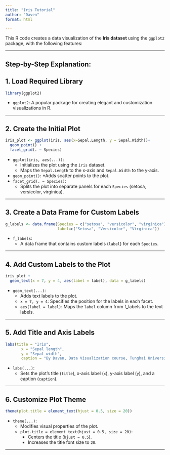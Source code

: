 ```yaml
---
title: "Iris Tutorial"
author: "Daven"
format: html

---
```


This R code creates a data visualization of the **Iris dataset** using the `ggplot2` package, with the following features:

------------------------------------------------------------------------

## **Step-by-Step Explanation:**

## 1. Load Required Library

```r
library(ggplot2)
```

-   `ggplot2`: A popular package for creating elegant and customization visualizations in R.

------------------------------------------------------------------------

## 2. Create the Initial Plot

```r
iris_plot <- ggplot(iris, aes(x=Sepal.Length, y = Sepal.Width))+
  geom_point() +
  facet_grid(. ~ Species) 
```

-   `ggplot(iris, aes(...))`:
    -   Initializes the plot using the `iris` dataset.
    -   Maps the `Sepal.Length` to the x-axis and `Sepal.Width` to the y-axis.
-   `geom_point()`: \*Adds scatter points to the plot.
-   `facet_grid(. ~ Species)`:
    -   Splits the plot into separate panels for each `Species` (setosa, versicolor, virginica).

------------------------------------------------------------------------

## 3. Create a Data Frame for Custom Labels

```r
g_labels <- data.frame(Species = c("setosa", "versicolor", "virginica"), 
                       label=c("Setosa", "Versicolor", "Virginica")) 
```

-   `f_labels`:
    -   A data frame that contains custom labels (`label`) for each `Species`.

------------------------------------------------------------------------

## 4. Add Custom Labels to the Plot

```r
iris_plot +
  geom_text(x = 7, y = 4, aes(label = label), data = g_labels)
```

-   `geom_text(...)`:
    -   Adds text labels to the plot.
    -   `x = 7, y = 4`: Specifies the position for the labels in each facet.
    -   `aes(label = label)`: Maps the `label` column from f_labels to the text labels.

------------------------------------------------------------------------

## 5. Add Title and Axis Labels

```r
labs(title = "Iris",
       x = "Sepal length",
       y = "Sepal width",
       caption = "By Daven, Data Visualization course, Tunghai University, 2024")
```

-   `labs(...)`:
    -   Sets the plot’s title (`title`), x-axis label (`x`), y-axis label (`y`), and a caption (`caption`).

------------------------------------------------------------------------

## 6. Customize Plot Theme

```r
theme(plot.title = element_text(hjust = 0.5, size = 20))
```

-   `theme(...)`:
    -   Modifies visual properties of the plot.
    -   `plot.title = element_text(hjust = 0.5, size = 20)`:
        -   Centers the title (`hjust = 0.5`).
        -   Increases the title font size to `20`.

------------------------------------------------------------------------
